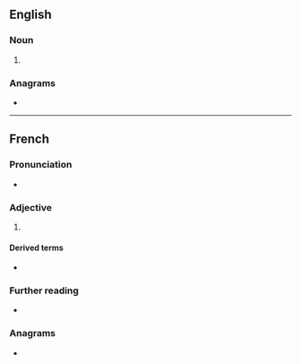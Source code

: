 ==English==

===Noun===
{{head|en|noun form}}

# {{plural of|en|mien}}

===Anagrams===
* {{anagrams|en|a=eimns|Nîmes|mines|minse}}

----

==French==

===Pronunciation===
* {{fr-IPA}}

===Adjective===
{{head|fr|adjective form}}

# {{lb|fr|archaic}} {{masculine plural of|fr|mien||my}}

====Derived terms====
* {{l|fr|les miens||mine}}

===Further reading===
* {{R:TLFi}}

===Anagrams===
* {{l|fr|mines}}